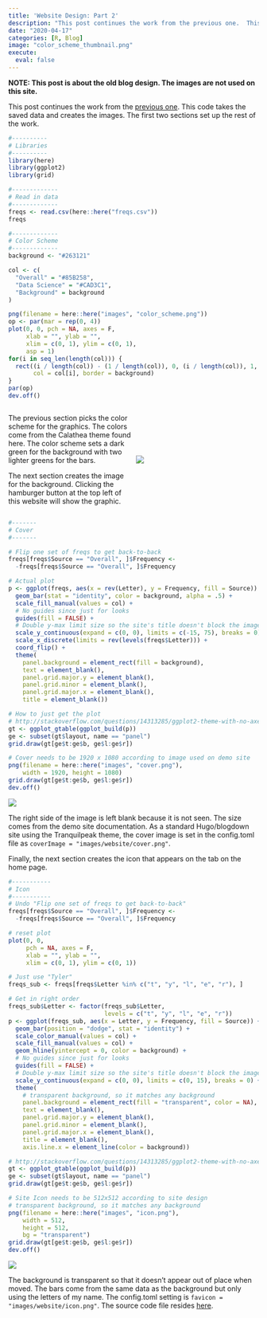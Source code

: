 ```yaml
---
title: 'Website Design: Part 2'
description: "This post continues the work from the previous one.  This code takes the saved data and creates the images."
date: "2020-04-17"
categories: [R, Blog]
image: "color_scheme_thumbnail.png"
execute: 
  eval: false
---
```


<b>NOTE: This post is about the old blog design. The images are not used on this site.</b>

This post continues the work from the [previous one](https://www.willtybrad.com/2020-04-16-website-design-part-1/).  This code takes the saved data and creates the images.  The first two sections set up the rest of the work.

```r
#----------
# Libraries
#----------
library(here)
library(ggplot2)
library(grid)
```

```r
#-------------
# Read in data
#-------------
freqs <- read.csv(here::here("freqs.csv"))
freqs
```

```r
#-------------
# Color Scheme
#-------------
background <- "#263121"

col <- c(
  "Overall" = "#85B258",
  "Data Science" = "#CAD3C1",
  "Background" = background
)

png(filename = here::here("images", "color_scheme.png"))
op <- par(mar = rep(0, 4))
plot(0, 0, pch = NA, axes = F,
     xlab = "", ylab = "",
     xlim = c(0, 1), ylim = c(0, 1),
     asp = 1)
for(i in seq_len(length(col))) {
  rect((i / length(col)) - (1 / length(col)), 0, (i / length(col)), 1,
       col = col[i], border = background)
}
par(op)
dev.off()
```

:::: {style="display: grid; grid-template-columns: 1fr 1fr; align-items: center; grid-column-gap: 10px; "}
::: {}
The previous section picks the color scheme for the graphics.  The colors come from the Calathea theme found here.  The color scheme sets a dark green for the background with two lighter greens for the bars.

The next section creates the image for the background.  Clicking the hamburger button at the top left of this website will show the graphic.
:::
::: {}
![](color_scheme.png)
:::
::::

```r
#-------
# Cover
#-------

# Flip one set of freqs to get back-to-back
freqs[freqs$Source == "Overall", ]$Frequency <-
  -freqs[freqs$Source == "Overall", ]$Frequency

# Actual plot
p <- ggplot(freqs, aes(x = rev(Letter), y = Frequency, fill = Source)) +
  geom_bar(stat = "identity", color = background, alpha = .5) +
  scale_fill_manual(values = col) +
  # No guides since just for looks
  guides(fill = FALSE) +
  # Double y-max limit size so the site's title doesn't block the image
  scale_y_continuous(expand = c(0, 0), limits = c(-15, 75), breaks = 0) +
  scale_x_discrete(limits = rev(levels(freqs$Letter))) +
  coord_flip() +
  theme(
    panel.background = element_rect(fill = background),
    text = element_blank(),
    panel.grid.major.y = element_blank(),
    panel.grid.minor = element_blank(),
    panel.grid.major.x = element_blank(),
    title = element_blank())

# How to just get the plot
# http://stackoverflow.com/questions/14313285/ggplot2-theme-with-no-axes-or-grid
gt <- ggplot_gtable(ggplot_build(p))
ge <- subset(gt$layout, name == "panel")
grid.draw(gt[ge$t:ge$b, ge$l:ge$r])

# Cover needs to be 1920 x 1080 according to image used on demo site
png(filename = here::here("images", "cover.png"),
    width = 1920, height = 1080)
grid.draw(gt[ge$t:ge$b, ge$l:ge$r])
dev.off()
```

![](cover.png)

The right side of the image is left blank because it is not seen.  The size comes from the demo site documentation.  As a standard Hugo/blogdown site using the Tranquilpeak theme, the cover image is set in the config.toml file as `coverImage = "images/website/cover.png"`.

Finally, the next section creates the icon that appears on the tab on the home page.

```r
#-----------
# Icon
#-----------
# Undo "Flip one set of freqs to get back-to-back"
freqs[freqs$Source == "Overall", ]$Frequency <-
  -freqs[freqs$Source == "Overall", ]$Frequency

# reset plot
plot(0, 0,
     pch = NA, axes = F,
     xlab = "", ylab = "",
     xlim = c(0, 1), ylim = c(0, 1))

# Just use "Tyler"
freqs_sub <- freqs[freqs$Letter %in% c("t", "y", "l", "e", "r"), ]

# Get in right order
freqs_sub$Letter <- factor(freqs_sub$Letter,
                           levels = c("t", "y", "l", "e", "r"))
p <- ggplot(freqs_sub, aes(x = Letter, y = Frequency, fill = Source)) +
  geom_bar(position = "dodge", stat = "identity") +
  scale_color_manual(values = col) +
  scale_fill_manual(values = col) +
  geom_hline(yintercept = 0, color = background) +
  # No guides since just for looks
  guides(fill = FALSE) +
  # Double y-max limit size so the site's title doesn't block the image
  scale_y_continuous(expand = c(0, 0), limits = c(0, 15), breaks = 0) +
  theme(
    # transparent background, so it matches any background
    panel.background = element_rect(fill = "transparent", color = NA),
    text = element_blank(),
    panel.grid.major.y = element_blank(),
    panel.grid.minor = element_blank(),
    panel.grid.major.x = element_blank(),
    title = element_blank(),
    axis.line.x = element_line(color = background))

# http://stackoverflow.com/questions/14313285/ggplot2-theme-with-no-axes-or-grid
gt <- ggplot_gtable(ggplot_build(p))
ge <- subset(gt$layout, name == "panel")
grid.draw(gt[ge$t:ge$b, ge$l:ge$r])

# Site Icon needs to be 512x512 according to site design
# transparent background, so it matches any background
png(filename = here::here("images", "icon.png"),
    width = 512,
    height = 512,
    bg = "transparent")
grid.draw(gt[ge$t:ge$b, ge$l:ge$r])
dev.off()
```

![](icon.png)

The background is transparent so that it doesn’t appear out of place when moved.  The bars come from the same data as the background but only using the letters of my name.  The  config.toml setting is `favicon = "images/website/icon.png"`.  The source code file resides [here](https://github.com/WilliamTylerBradley/site_design/blob/master/make_images.R).